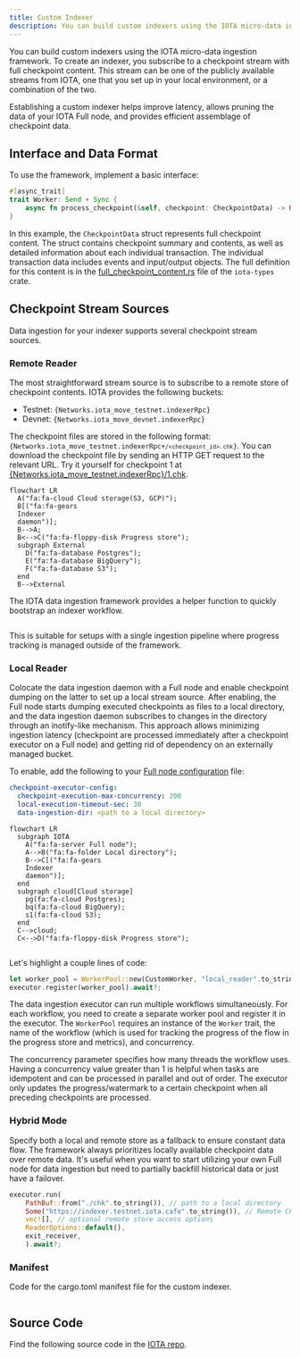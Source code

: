 ```yaml
---
title: Custom Indexer
description: You can build custom indexers using the IOTA micro-data ingestion framework. To create an indexer, you subscribe to a checkpoint stream with full checkpoint content. Establishing a custom indexer helps improve latency, allows pruning the data of your IOTA Full node, and provides efficient assemblage of checkpoint data.
---
```



You can build custom indexers using the IOTA micro-data ingestion framework. To create an indexer, you subscribe to a checkpoint stream with full checkpoint content. This stream can be one of the publicly available streams from IOTA, one that you set up in your local environment, or a combination of the two.

Establishing a custom indexer helps improve latency, allows pruning the data of your IOTA Full node, and provides efficient assemblage of checkpoint data.

## Interface and Data Format

To use the framework, implement a basic interface:

```rust
#[async_trait]
trait Worker: Send + Sync {
    async fn process_checkpoint(&self, checkpoint: CheckpointData) -> Result<()>;
}
```

In this example, the `CheckpointData` struct represents full checkpoint content. The struct contains checkpoint summary and contents, as well as detailed information about each individual transaction. The individual transaction data includes events and input/output objects. The full definition for this content is in the [full_checkpoint_content.rs](https://github.com/iotaledger/iota/blob/releases/iota-graphql-rpc-v2024.1.0-release/crates/iota-types/src/full_checkpoint_content.rs) file of the `iota-types` crate.

## Checkpoint Stream Sources

Data ingestion for your indexer supports several checkpoint stream sources.

### Remote Reader

The most straightforward stream source is to subscribe to a remote store of checkpoint contents. IOTA provides the following buckets:

- Testnet: <code>{Networks.iota_move_testnet.indexerRpc}</code>
- Devnet: <code>{Networks.iota_move_devnet.indexerRpc}</code> 

The checkpoint files are stored in the following format: <code>{Networks.iota_move_testnet.indexerRpc+`/<checkpoint_id>.chk`}</code>. You can download the checkpoint file by sending an HTTP GET request to the relevant URL. Try it yourself for checkpoint 1 at [{Networks.iota_move_testnet.indexerRpc}/1.chk](https://indexer.testnet.iota.cafe/1.chk).

```mermaid
flowchart LR
  A("fa:fa-cloud Cloud storage(S3, GCP)");
  B[("fa:fa-gears
  Indexer
  daemon")];
  B-->A;
  B<-->C("fa:fa-floppy-disk Progress store");
  subgraph External
    D("fa:fa-database Postgres");
    E("fa:fa-database BigQuery");
    F("fa:fa-database S3");
  end
  B-->External
```

The IOTA data ingestion framework provides a helper function to quickly bootstrap an indexer workflow.

```rust file=<rootDir>/examples/custom-indexer/rust/remote_reader.rs
```

This is suitable for setups with a single ingestion pipeline where progress tracking is managed outside of the framework.

### Local Reader

Colocate the data ingestion daemon with a Full node and enable checkpoint dumping on the latter to set up a local stream source. After enabling, the Full node starts dumping executed checkpoints as files to a local directory, and the data ingestion daemon subscribes to changes in the directory through an inotify-like mechanism. This approach allows minimizing ingestion latency (checkpoint are processed immediately after a checkpoint executor on a Full node) and getting rid of dependency on an externally managed bucket.

To enable, add the following to your [Full node configuration](../../operator/iota-full-node/overview.mdx) file:

```yaml
checkpoint-executor-config:
  checkpoint-execution-max-concurrency: 200
  local-execution-timeout-sec: 30
  data-ingestion-dir: <path to a local directory>
```

```mermaid
flowchart LR
  subgraph IOTA
    A("fa:fa-server Full node");
    A-->B("fa:fa-folder Local directory");
    B-->C[("fa:fa-gears
    Indexer
    daemon")];
  end
  subgraph cloud[Cloud storage]
    pg(fa:fa-cloud Postgres);
    bq(fa:fa-cloud BigQuery);
    s1(fa:fa-cloud S3);
  end
  C-->cloud;
  C<-->D("fa:fa-floppy-disk Progress store");
```

```rust file=<rootDir>/examples/custom-indexer/rust/local_reader.rs
```

Let's highlight a couple lines of code:

```rust
let worker_pool = WorkerPool::new(CustomWorker, "local_reader".to_string(), concurrency);
executor.register(worker_pool).await?;
```

The data ingestion executor can run multiple workflows simultaneously. For each workflow, you need to create a separate worker pool and register it in the executor. The `WorkerPool` requires an instance of the `Worker` trait, the name of the workflow (which is used for tracking the progress of the flow in the progress store and metrics), and concurrency.

The concurrency parameter specifies how many threads the workflow uses. Having a concurrency value greater than 1 is helpful when tasks are idempotent and can be processed in parallel and out of order. The executor only updates the progress/watermark to a certain checkpoint when all preceding checkpoints are processed.

### Hybrid Mode

Specify both a local and remote store as a fallback to ensure constant data flow. The framework always prioritizes locally available checkpoint data over remote data. It's useful when you want to start utilizing your own Full node for data ingestion but need to partially backfill historical data or just have a failover.
```rust
executor.run(
    PathBuf::from("./chk".to_string()), // path to a local directory
    Some("https://indexer.testnet.iota.cafe".to_string()), // Remote Checkpoint Store
    vec![], // optional remote store access options
    ReaderOptions::default(),
    exit_receiver,
    ).await?;
```


### Manifest

Code for the cargo.toml manifest file for the custom indexer.

```toml file=<rootDir>/examples/custom-indexer/rust/Cargo.toml
```

## Source Code 

Find the following source code in the [IOTA repo](https://github.com/iotaledger/iota/tree/main/examples/custom-indexer/rust).

<Quiz questions={questions} />